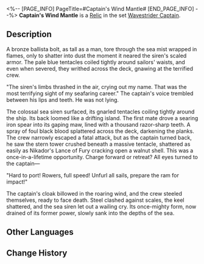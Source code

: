 <%-- [PAGE_INFO]
PageTitle=#Captain's Wind Mantle#
[END_PAGE_INFO] --%>
{{Relic Infobox
|id        = 61263
|image     = Item Captain's Wind Mantle.png{{subst:void|<!--$UPLOAD:<<SpriteOutput/RelicFigures/IconRelic_126_3.png>-<Item Captain's Wind Mantle.png>-<Relic Icons>>-->}}
|set       = Wavestrider Captain
|piece     = Body
|mentions  = 
}}
{{Description|The sailing cloak billowed like a great sail. If the strong winds will not aid me, then I shall become the wind itself.}}
'''Captain's Wind Mantle''' is a [[Relic]] in the set [[Wavestrider Captain]].

==Description==
A bronze ballista bolt, as tall as a man, tore through the sea mist wrapped in flames, only to shatter into dust the moment it neared the siren's scaled armor. The pale blue tentacles coiled tightly around sailors' waists, and even when severed, they writhed across the deck, gnawing at the terrified crew.

"The siren's limbs thrashed in the air, crying out my name. That was the most terrifying sight of my seafaring career." The captain's voice trembled between his lips and teeth. He was not lying.

The colossal sea siren surfaced, its gnarled tentacles coiling tightly around the ship. Its back loomed like a drifting island. The first mate drove a searing iron spear into its gaping maw, lined with a thousand razor-sharp teeth. A spray of foul black blood splattered across the deck, darkening the planks. The crew narrowly escaped a fatal attack, but as the captain turned back, he saw the stern tower crushed beneath a massive tentacle, shattered as easily as Nikador's Lance of Fury cracking open a walnut shell. This was a once-in-a-lifetime opportunity. Charge forward or retreat? All eyes turned to the captain&mdash;

"Hard to port! Rowers, full speed! Unfurl all sails, prepare the ram for impact!"

The captain's cloak billowed in the roaring wind, and the crew steeled themselves, ready to face death. Steel clashed against scales, the keel shattered, and the sea siren let out a wailing cry. Its once-mighty form, now drained of its former power, slowly sank into the depths of the sea.

==Other Languages==
{{Other Languages
|en   = Captain's Wind Mantle
|zhs  = 船长的驭风斗篷
|zht  = 船長的馭風斗篷
|ja   = {{Rubi|船長|せんちょう}}の{{Rubi|統風|とうふう}}マント
|ko   = 선장의 바람 망토
|es   = Capa mandavientos del capitán
|fr   = Manteau coupe-vent du capitaine
|ru   = Плащ-ветровка капитана
|th   = Captain's Wind Mantle
|vi   = Áo Khoác Cưỡi Gió Của Thuyền Trưởng
|de   = Windmantel des Kapitäns
|id   = Captain's Wind Mantle
|pt   = Manto do Vento do Capitão
}}

==Change History==
{{Change History|3.3}}